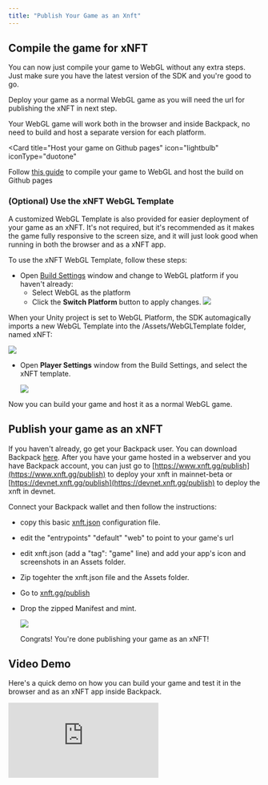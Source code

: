 ```yaml
---
title: "Publish Your Game as an Xnft"
---
```


## Compile the game for xNFT

You can now just compile your game to WebGL without any extra steps. Just make sure you have the latest version of the SDK and you're good to go.

Deploy your game as a normal WebGL game as you will need the url for publishing the xNFT in next step.

<Card title="One build to rule them all" icon="lightbulb" iconType="duotone">
  Your WebGL game will work both in the browser and inside Backpack, no need to
  build and host a separate version for each platform.
</Card>

<Card
  title="Host your game on Github pages"
  icon="lightbulb"
  iconType="duotone"
>
  Follow [this guide](/guides/host-your-game) to compile your game to WebGL and
  host the build on Github pages
</Card>

### (Optional) Use the xNFT WebGL Template

A customized WebGL Template is also provided for easier deployment of your game as an xNFT. It's not required, but it's recommended as it makes the game fully responsive to the screen size, and it will just look good when running in both the browser and as a xNFT app.

To use the xNFT WebGL Template, follow these steps:

- Open [Build Settings](https://docs.unity3d.com/Manual/BuildSettings.html) window and change to WebGL platform if you haven't already:
  - Select WebGL as the platform
  - Click the **Switch Platform** button to apply changes.
    ![](/images/switch_platform.png)

When your Unity project is set to WebGL Platform, the SDK automagically imports a new WebGL Template into the /Assets/WebGLTemplate folder, named xNFT:

![](/images/xnft_webgl_template_imported.png)

- Open **Player Settings** window from the Build Settings, and select the xNFT template.

  ![](/images/select_xnft_template.png)

Now you can build your game and host it as a normal WebGL game.

## Publish your game as an xNFT

If you haven't already, go get your Backpack user. You can download Backpack [here](https://www.backpack.app/downloads).
After you have your game hosted in a webserver and you have Backpack account, you can just go to [https://www.xnft.gg/publish](https://www.xnft.gg/publish) to deploy your xnft in mainnet-beta or [https://devnet.xnft.gg/publish](https://devnet.xnft.gg/publish) to deploy the xnft in devnet.

Connect your Backpack wallet and then follow the instructions:

- copy this basic [xnft.json](https://github.com/coral-xyz/xnft-quickstart/blob/master/xnft.json) configuration file.
- edit the "entrypoints" "default" "web" to point to your game's url
- edit xnft.json (add a "tag": "game" line) and add your app's icon and screenshots in an Assets folder.
- Zip togehter the xnft.json file and the Assets folder.
- Go to [xnft.gg/publish](https://www.xnft.gg/publish)
- Drop the zipped Manifest and mint.

  ![](/images/drop_manifest.png)

  Congrats! You're done publishing your game as an xNFT!

## Video Demo

Here's a quick demo on how you can build your game and test it in the browser and as an xNFT app inside Backpack.

<div style={{ position: "relative", paddingBottom: "62.5%", height: 0 }}>
  <iframe
    src="https://www.youtube.com/embed/J4W3vzal5_I"
    frameBorder={0}
    webkitallowfullscreen
    mozallowfullscreen
    allowFullScreen
    style={{
      position: "absolute",
      top: 0,
      left: 0,
      width: "100%",
      height: "100%",
    }}
  />
</div>
